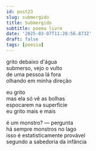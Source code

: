 ```yaml
---
id: post23
slug: submergido
title: Submergido
subtitle: poema livre
date: '2025-03-07T11:28:56.873Z'
draft: false
tags: [poesia]
---
```

grito debaixo d'água  
submerso, vejo o vulto  
de uma pessoa lá fora  
olhando em minha direção  

eu grito  
mas ela só vê as bolhas  
espocarem na superfície  
eu grito mais e mais  

é um monstro? — pergunta  
há sempre monstros no lago  
isso é estatisticamente provável  
segundo a sabedoria da infância
